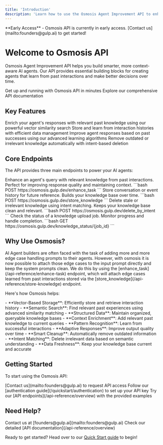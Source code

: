 ```yaml
---
title: 'Introduction'
description: 'Learn how to use the Osmosis Agent Improvement API to enhance your AI agents'
---
```


<Note>
  **Early Access** - Osmosis API is currently in early access. [Contact us](mailto:founders@gulp.ai) to get started!
</Note>

# Welcome to Osmosis API

Osmosis Agent Improvement API helps you build smarter, more context-aware AI agents. Our API provides essential building blocks for creating agents that learn from past interactions and make better decisions over time.

<CardGroup cols={2}>
  <Card title="Quick Start" icon="bolt" href="/quickstart/authentication">
    Get up and running with Osmosis API in minutes
  </Card>
  <Card title="API Reference" icon="code" href="/api-reference/overview">
    Explore our comprehensive API documentation
  </Card>
</CardGroup>

## Key Features

<CardGroup cols={2}>
  <Card title="Contextual Enhancement" icon="brain">
    Enrich your agent's responses with relevant past knowledge using our powerful vector similarity search
  </Card>
  <Card title="Knowledge Storage" icon="database">
    Store and learn from interaction histories with efficient data management
  </Card>
  <Card title="Continuous Learning" icon="rotate">
    Improve agent responses based on past successes using our advanced learning algorithms
  </Card>
  <Card title="Smart Cleanup" icon="broom">
    Remove outdated or irrelevant knowledge automatically with intent-based deletion
  </Card>
</CardGroup>

## Core Endpoints

The API provides three main endpoints to power your AI agents:

<Steps>
  <Step title="/enhance_task">
    Enhance an agent's query with relevant knowledge from past interactions. Perfect for improving response quality and maintaining context.
    ```bash
    POST https://osmosis.gulp.dev/enhance_task
    ```
  </Step>
  <Step title="/store_knowledge">
    Store conversation or event history for future reference. Builds your knowledge base over time.
    ```bash
    POST https://osmosis.gulp.dev/store_knowledge
    ```
  </Step>
  <Step title="/delete_by_intent">
    Delete stale or irrelevant knowledge using intent matching. Keeps your knowledge base clean and relevant.
    ```bash
    POST https://osmosis.gulp.dev/delete_by_intent
    ```
  </Step>
  <Step title="/knowledge_status/{job_id}">
    Check the status of a knowledge upload job. Monitor progress and handle completion.
    ```bash
    GET https://osmosis.gulp.dev/knowledge_status/{job_id}
    ```
  </Step>
</Steps>

## Why Use Osmosis?

<Tip>
AI Agent builders are often faced with the task of adding more and more edge case handling prompts to their agents.
However, with osmosis it is now possible to attach those edge cases to the input prompt directly and keep the system prompts clean.
We do this by using the [enhance_task](/api-reference/enhance-task) endpoint, which will attach edge cases learned from past interactions stored via the [store_knowledge](/api-reference/store-knowledge) endpoint.
</Tip>

Here's how Osmosis helps:

<AccordionGroup>
  <Accordion title="Knowledge Storage & Retrieval">
    - **Vector-Based Storage**: Efficiently store and retrieve interaction history
    - **Semantic Search**: Find relevant past experiences using advanced similarity matching
    - **Structured Data**: Maintain organized, queryable knowledge bases
  </Accordion>
  <Accordion title="Response Enhancement">
    - **Context Enrichment**: Add relevant past knowledge to current queries
    - **Pattern Recognition**: Learn from successful interactions
    - **Adaptive Responses**: Improve output quality over time
  </Accordion>
  <Accordion title="Knowledge Management">
    - **Smart Cleanup**: Automatically remove outdated information
    - **Intent Matching**: Delete irrelevant data based on semantic understanding
    - **Data Freshness**: Keep your knowledge base current and accurate
  </Accordion>
</AccordionGroup>

## Getting Started

To start using the Osmosis API:

<Steps>
  <Step title="Get API Access">
    [Contact us](mailto:founders@gulp.ai) to request API access
  </Step>
  <Step title="Authentication Setup">
    Follow our [authentication guide](/quickstart/authentication) to set up your API key
  </Step>
  <Step title="Make Your First Call">
    Try our [API endpoints](/api-reference/overview) with the provided examples
  </Step>
</Steps>

## Need Help?

<CardGroup cols={2}>
  <Card title="Email Support" icon="envelope">
    Contact us at [founders@gulp.ai](mailto:founders@gulp.ai)
  </Card>
  <Card title="API Reference" icon="book">
    Check our detailed [API documentation](/api-reference/overview)
  </Card>
</CardGroup>

Ready to get started? Head over to our [Quick Start guide](/quickstart/authentication) to begin!
